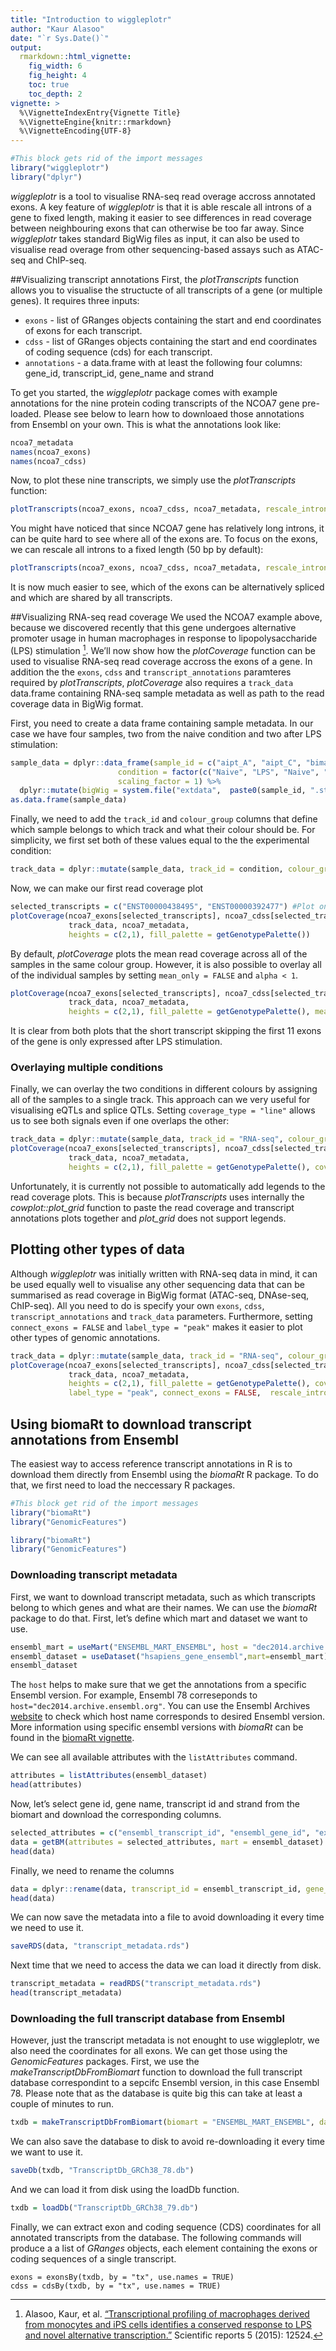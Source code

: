 ```yaml
---
title: "Introduction to wiggleplotr"
author: "Kaur Alasoo"
date: "`r Sys.Date()`"
output: 
  rmarkdown::html_vignette:
    fig_width: 6
    fig_height: 4
    toc: true
    toc_depth: 2
vignette: >
  %\VignetteIndexEntry{Vignette Title}
  %\VignetteEngine{knitr::rmarkdown}
  %\VignetteEncoding{UTF-8}
---
```


```r
#This block gets rid of the import messages
library("wiggleplotr")
library("dplyr")
```

_wiggleplotr_ is a tool to visualise RNA-seq read overage accross annotated exons. A key feature of _wiggleplotr_ is that it is able rescale all introns of a gene to fixed length, making it easier to see differences in read coverage between neighbouring exons that can otherwise be too far away. Since _wiggleplotr_ takes standard BigWig files as input, it can also be used to visualise read overage from other sequencing-based assays such as ATAC-seq and ChIP-seq. 

##Visualizing transcript annotations
First, the _plotTranscripts_ function allows you to visualise the structucte of all transcripts of a gene (or multiple genes). It requires three inputs:

* `exons` - list of GRanges objects containing the start and end coordinates of exons for each transcript.
* `cdss` - list of GRanges objects containing the start and end coordinates of coding sequence (cds) for each transcript.
* `annotations` - a data.frame with at least the following four columns: gene_id, transcript_id, gene_name and strand

To get you started, the _wiggleplotr_ package comes with example annotations for the nine protein coding transcripts of the NCOA7 gene pre-loaded. Please see below to learn how to downloaed those annotations from Ensembl on your own. This is what the annotations look like:

```r
ncoa7_metadata
names(ncoa7_exons)
names(ncoa7_cdss)
```

Now, to plot these nine transcripts, we simply use the _plotTranscripts_ function:
```r
plotTranscripts(ncoa7_exons, ncoa7_cdss, ncoa7_metadata, rescale_introns = FALSE)
```

You might have noticed that since NCOA7 gene has relatively long introns, it can be quite hard to see where all of the exons are. To focus on the exons, we can rescale all introns to a fixed length (50 bp by default):
```r
plotTranscripts(ncoa7_exons, ncoa7_cdss, ncoa7_metadata, rescale_introns = TRUE)
```

It is now much easier to see, which of the exons can be alternatively spliced and which are shared by all transcripts.

##Visualizing RNA-seq read coverage
We used the NCOA7 example above, because we discovered recently that this gene undergoes alternative promoter usage in human macrophages in response to lipopolysaccharide (LPS) stimulation [^1]. We'll now show how the _plotCoverage_ function can be used to visualise RNA-seq read coverage accross the exons of a gene. In addition the the `exons`, `cdss` and `transcript_annotations` paramteres required by _plotTranscripts_, _plotCoverage_ also requires a `track_data` data.frame containing RNA-seq sample metadata as well as path to the read coverage data in BigWig format. 

First, you need to create a data frame containing sample metadata. In our case we have four samples, two from the naive condition and two after LPS stimulation: 

```r
sample_data = dplyr::data_frame(sample_id = c("aipt_A", "aipt_C", "bima_A", "bima_C"), 
                        condition = factor(c("Naive", "LPS", "Naive", "LPS"), levels = c("Naive", "LPS")), 
                        scaling_factor = 1) %>%
  dplyr::mutate(bigWig = system.file("extdata",  paste0(sample_id, ".str2.bw"), package = "wiggleplotr"))
as.data.frame(sample_data)
```

Finally, we need to add the `track_id` and `colour_group` columns that define which sample belongs to which track and what their colour should be. For simplicity, we first set both of these values equal to the the experimental condition: 

```r
track_data = dplyr::mutate(sample_data, track_id = condition, colour_group = condition)
```

Now, we can make our first read coverage plot
```r
selected_transcripts = c("ENST00000438495", "ENST00000392477") #Plot only two transcripts of the gens
plotCoverage(ncoa7_exons[selected_transcripts], ncoa7_cdss[selected_transcripts], 
             track_data, ncoa7_metadata, 
             heights = c(2,1), fill_palette = getGenotypePalette())
```

By default, _plotCoverage_ plots the mean read coverage across all of the samples in the same colour group. However, it is also possible to overlay all of the individual samples by setting `mean_only = FALSE` and `alpha < 1`.

```r
plotCoverage(ncoa7_exons[selected_transcripts], ncoa7_cdss[selected_transcripts], 
             track_data, ncoa7_metadata, 
             heights = c(2,1), fill_palette = getGenotypePalette(), mean_only = FALSE, alpha = 0.5)
```

It is clear from both plots that the short transcript skipping the first 11 exons of the gene is only expressed after LPS stimulation.

### Overlaying multiple conditions
Finally, we can overlay the two conditions in different colours by assigning all of the samples to a single track. This approach can we very useful for visualising eQTLs and splice QTLs. Setting `coverage_type = "line"` allows us to see both signals even if one overlaps the other:
```r
track_data = dplyr::mutate(sample_data, track_id = "RNA-seq", colour_group = condition)
plotCoverage(ncoa7_exons[selected_transcripts], ncoa7_cdss[selected_transcripts], 
             track_data, ncoa7_metadata, 
             heights = c(2,1), fill_palette = getGenotypePalette(), coverage_type = "line")
```

Unfortunately, it is currently not possible to automatically add legends to the read coverage plots. This is because _plotTranscripts_ uses internally the _cowplot::plot\_grid_ function to paste the read coverage and transcript annotations plots together and _plot\_grid_ does not support legends. 

## Plotting other types of data
Although _wiggleplotr_ was initially written with RNA-seq data in mind, it can be used equally well to visualise any other sequencing data that can be summarised as read coverage in BigWig format (ATAC-seq, DNAse-seq, ChIP-seq). All you need to do is specify your own `exons`, `cdss`, `transcript_annotations` and `track_data` parameters. Furthermore, setting `connect_exons = FALSE` and `label_type = "peak"` makes it easier to plot other types of genomic annotations.

```r
track_data = dplyr::mutate(sample_data, track_id = "RNA-seq", colour_group = condition)
plotCoverage(ncoa7_exons[selected_transcripts], ncoa7_cdss[selected_transcripts], 
             track_data, ncoa7_metadata, 
             heights = c(2,1), fill_palette = getGenotypePalette(), coverage_type = "line",
             label_type = "peak", connect_exons = FALSE,  rescale_introns = FALSE)
```

## Using biomaRt to download transcript annotations from Ensembl
The easiest way to access reference transcript annotations in R is to download them directly from Ensembl using the _biomaRt_ R package. To do that, we first need to load the neccessary R packages.

```r
#This block get rid of the import messages
library("biomaRt")
library("GenomicFeatures")
```
```r
library("biomaRt")
library("GenomicFeatures")
```

### Downloading transcript metadata
First, we want to download transcript metadata, such as which transcripts belong to which genes and what are their names. We can use the _biomaRt_ package to do that. First, let's define which mart and dataset we want to use. 
```r
ensembl_mart = useMart("ENSEMBL_MART_ENSEMBL", host = "dec2014.archive.ensembl.org")
ensembl_dataset = useDataset("hsapiens_gene_ensembl",mart=ensembl_mart)
ensembl_dataset
```
The `host` helps to make sure that we get the annotations from a specific Ensembl version. For example, Ensembl 78 correseponds to `host="dec2014.archive.ensembl.org"`. You can use the Ensembl Archives [website](http://www.ensembl.org/info/website/archives/index.html) to check which host name corresponds to desired Ensembl version. More information using specific ensembl versions with _biomaRt_ can be found in the [biomaRt vignette].

We can see all available attributes with the `listAttributes` command. 
```r
attributes = listAttributes(ensembl_dataset)
head(attributes)
```

Now, let's select gene id, gene name, transcript id and strand from the biomart and download the corresponding columns.
```r
selected_attributes = c("ensembl_transcript_id", "ensembl_gene_id", "external_gene_name", "strand","gene_biotype", "transcript_biotype")
data = getBM(attributes = selected_attributes, mart = ensembl_dataset)
head(data)
```

Finally, we need to rename the columns
```r
data = dplyr::rename(data, transcript_id = ensembl_transcript_id, gene_id = ensembl_gene_id, gene_name = external_gene_name)
head(data)
```

We can now save the metadata into a file to avoid downloading it every time we need to use it.
```r
saveRDS(data, "transcript_metadata.rds")
```

Next time that we need to access the data we can load it directly from disk.
```r
transcript_metadata = readRDS("transcript_metadata.rds")
head(transcript_metadata)
```

### Downloading the full transcript database from Ensembl
However, just the transcript metadata is not enought to use wiggleplotr, we also need the coordinates for all exons. We can get those using the _GenomicFeatures_ packages. First, we use the _makeTranscriptDbFromBiomart_ function to download the full transcript database correspondint to a sepcifc Ensembl version, in this case Ensembl 78. Please note that as the database is quite big this can take at least a couple of minutes to run.
```r
txdb = makeTranscriptDbFromBiomart(biomart = "ENSEMBL_MART_ENSEMBL", dataset = "hsapiens_gene_ensembl", host="dec2014.archive.ensembl.org")
```
We can also save the database to disk to avoid re-downloading it every time we want to use it.
```r
saveDb(txdb, "TranscriptDb_GRCh38_78.db")
```
And we can load it from disk using the loadDb function.
```r
txdb = loadDb("TranscriptDb_GRCh38_79.db")
```
Finally, we can extract exon and coding sequence (CDS) coordinates for all annotated transcripts from the database. The following commands will produce a a list of _GRanges_ objects, each element containing the exons or coding sequences of a single transcript.
```rm
exons = exonsBy(txdb, by = "tx", use.names = TRUE)
cdss = cdsBy(txdb, by = "tx", use.names = TRUE)
```

[biomaRt vignette]:https://www.bioconductor.org/packages/3.3/bioc/vignettes/biomaRt/inst/doc/biomaRt.pdf

[^1]: Alasoo, Kaur, et al. ["Transcriptional profiling of macrophages derived from monocytes and iPS cells identifies a conserved response to LPS and novel alternative transcription."](http://www.nature.com/articles/srep12524) Scientific reports 5 (2015): 12524.

